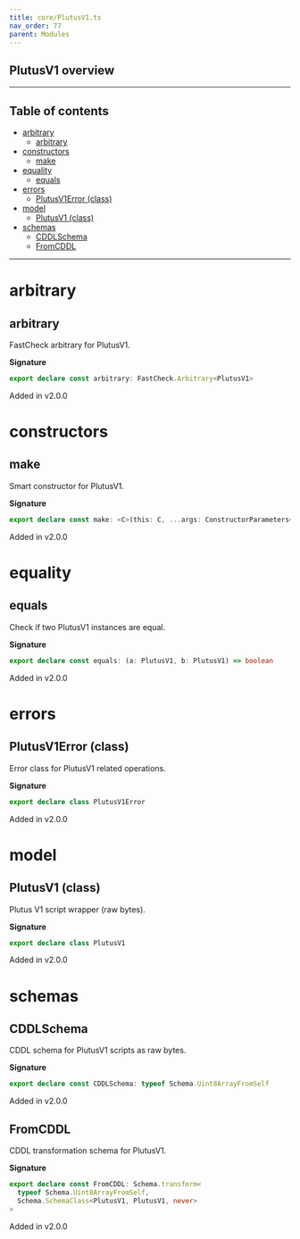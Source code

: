 ```yaml
---
title: core/PlutusV1.ts
nav_order: 77
parent: Modules
---
```


## PlutusV1 overview

---

<h2 className="text-delta">Table of contents</h2>

- [arbitrary](#arbitrary)
  - [arbitrary](#arbitrary-1)
- [constructors](#constructors)
  - [make](#make)
- [equality](#equality)
  - [equals](#equals)
- [errors](#errors)
  - [PlutusV1Error (class)](#plutusv1error-class)
- [model](#model)
  - [PlutusV1 (class)](#plutusv1-class)
- [schemas](#schemas)
  - [CDDLSchema](#cddlschema)
  - [FromCDDL](#fromcddl)

---

# arbitrary

## arbitrary

FastCheck arbitrary for PlutusV1.

**Signature**

```ts
export declare const arbitrary: FastCheck.Arbitrary<PlutusV1>
```

Added in v2.0.0

# constructors

## make

Smart constructor for PlutusV1.

**Signature**

```ts
export declare const make: <C>(this: C, ...args: ConstructorParameters<C>) => InstanceType<C>
```

Added in v2.0.0

# equality

## equals

Check if two PlutusV1 instances are equal.

**Signature**

```ts
export declare const equals: (a: PlutusV1, b: PlutusV1) => boolean
```

Added in v2.0.0

# errors

## PlutusV1Error (class)

Error class for PlutusV1 related operations.

**Signature**

```ts
export declare class PlutusV1Error
```

Added in v2.0.0

# model

## PlutusV1 (class)

Plutus V1 script wrapper (raw bytes).

**Signature**

```ts
export declare class PlutusV1
```

Added in v2.0.0

# schemas

## CDDLSchema

CDDL schema for PlutusV1 scripts as raw bytes.

**Signature**

```ts
export declare const CDDLSchema: typeof Schema.Uint8ArrayFromSelf
```

Added in v2.0.0

## FromCDDL

CDDL transformation schema for PlutusV1.

**Signature**

```ts
export declare const FromCDDL: Schema.transform<
  typeof Schema.Uint8ArrayFromSelf,
  Schema.SchemaClass<PlutusV1, PlutusV1, never>
>
```

Added in v2.0.0
